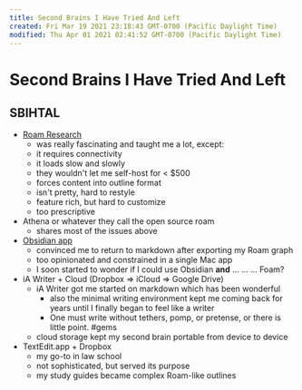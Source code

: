 ```yaml
---
title: Second Brains I Have Tried And Left
created: Fri Mar 19 2021 23:18:43 GMT-0700 (Pacific Daylight Time)
modified: Thu Apr 01 2021 02:41:52 GMT-0700 (Pacific Daylight Time)
---
```


# Second Brains I Have Tried And Left

## SBIHTAL

- [Roam Research](https://roamresearch.com/app/atmanaut)
  - was really fascinating and taught me a lot, except:
  - it requires connectivity
  - it loads slow and slowly
  - they wouldn't let me self-host for < $500
  - forces content into outline format
  - isn't pretty, hard to restyle
  - feature rich, but hard to customize
  - too prescriptive
- Athena or whatever they call the open source roam
  - shares most of the issues above
- [Obsidian app](https://obsidian.md)
  - convinced me to return to markdown after exporting my Roam graph
  - too opinionated and constrained in a single Mac app
  - I soon started to wonder if I could use Obsidian **and** … … … Foam?
- iA Writer + Cloud (Dropbox => iCloud => Google Drive)
  - iA Writer got me started on markdown which has been wonderful
    - also the minimal writing environment kept me coming back for years until I finally began to feel like a writer
    - One must write without tethers, pomp, or pretense, or there is little point. #gems
  - cloud storage kept my second brain portable from device to device
- TextEdit.app + Dropbox
  - my go-to in law school
  - not sophisticated, but served its purpose
  - my study guides became complex Roam-like outlines

